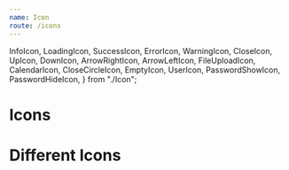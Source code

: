```yaml
---
name: Icon
route: /icons
---
```



  InfoIcon,
  LoadingIcon,
  SuccessIcon,
  ErrorIcon,
  WarningIcon,
  CloseIcon,
  UpIcon,
  DownIcon,
  ArrowRightIcon,
  ArrowLeftIcon,
  FileUploadIcon,
  CalendarIcon,
  CloseCircleIcon,
  EmptyIcon,
  UserIcon,
  PasswordShowIcon,
  PasswordHideIcon,
} from "./Icon";


# Icons

<Props of={InfoIcon} />

# Different Icons

<Playground>
  <InfoIcon />
  <LoadingIcon />
  <SuccessIcon />
  <ErrorIcon />
  <WarningIcon />
  <CloseIcon />
  <UpIcon />
  <DownIcon />
  <ArrowRightIcon />
  <ArrowLeftIcon />
  <FileUploadIcon />
  <CalendarIcon />
  <CloseCircleIcon />
  <EmptyIcon />
  <UserIcon />
  <PasswordShowIcon />
  <PasswordHideIcon />
</Playground>
